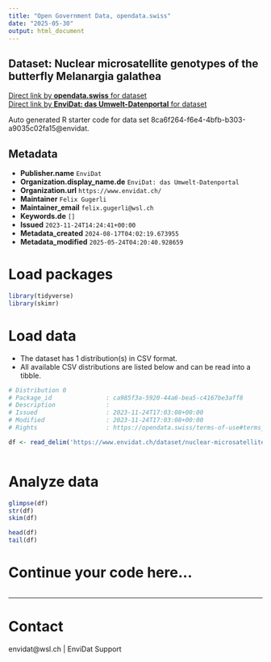 ```yaml
---
title: "Open Government Data, opendata.swiss"
date: "2025-05-30"
output: html_document
---
```


## Dataset: Nuclear microsatellite genotypes of the butterfly Melanargia galathea



[Direct link by **opendata.swiss** for dataset](https://opendata.swiss/de/dataset/nuclear-microsatellite-genotypes-of-the-butterfly-melanargia-galathea)<br>
[Direct link by **EnviDat: das Umwelt-Datenportal** for dataset](https://www.envidat.ch/#/metadata/nuclear-microsatellite-genotypes-of-the-butterfly-melanargia-galathea)

Auto generated R starter code for data set 8ca6f264-f6e4-4bfb-b303-a9035c02fa15@envidat.

## Metadata

- **Publisher.name** `EnviDat`
- **Organization.display_name.de** `EnviDat: das Umwelt-Datenportal`
- **Organization.url** `https://www.envidat.ch/`
- **Maintainer** `Felix Gugerli`
- **Maintainer_email** `felix.gugerli@wsl.ch`
- **Keywords.de** `[]`
- **Issued** `2023-11-24T14:24:41+00:00`
- **Metadata_created** `2024-08-17T04:02:19.673955`
- **Metadata_modified** `2025-05-24T04:20:40.928659`


# Load packages

```r

library(tidyverse)
library(skimr)

```

# Load data

-   The dataset has 1 distribution(s) in CSV format.
-   All available CSV distributions are listed below and can be read into a tibble.

```r

# Distribution 0
# Package_id               : ca985f3a-5920-44a6-bea5-c4167be3aff8
# Description              : 
# Issued                   : 2023-11-24T17:03:08+00:00
# Modified                 : 2023-11-24T17:03:08+00:00
# Rights                   : https://opendata.swiss/terms-of-use#terms_by

df <- read_delim('https://www.envidat.ch/dataset/nuclear-microsatellite-genotypes-of-the-butterfly-melanargia-galathea/resource/85d563ee-835c-445c-8d1b-f6d063fc4f89')



```

# Analyze data

```r

glimpse(df)
str(df)
skim(df)

head(df)
tail(df)

```

# Continue your code here...

```r

```

------------------------------------------------------------------------

# Contact

envidat@wsl.ch | EnviDat Support
